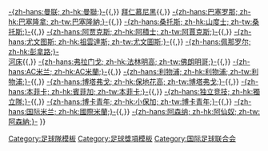 {{Navbox
|name = 國際足協二十世紀最佳球會
|titlestyle = background:white;border:2px solid gold;color:#D4AF37;
|title = [[國際足協二十世紀最佳球會|<span style="color:#D4AF37">國際足協二十世紀最佳球會</span>]]
|list1 = {{flagicon|ESP}} [[皇家馬德里足球俱樂部|-{zh-hans:皇家马德里; zh-hk:皇家馬德里;}-]]{{,}} {{flagicon|ENG}} [[曼徹斯特聯足球俱樂部|-{zh-hans:曼联; zh-hk:曼聯;}-]]{{,}} {{flagicon|GER}} [[拜仁慕尼黑足球俱乐部|拜仁慕尼黑]]{{,}} {{flagicon|ESP}} [[巴塞隆納足球俱樂部|-{zh-hans:巴塞罗那; zh-hk:巴塞隆拿; zh-tw:巴塞隆納;}-]]{{,}} {{flagicon|BRA}} [[桑托斯足球俱乐部|-{zh-hans:桑托斯; zh-hk:山度士; zh-tw:桑托斯;}-]]{{,}} {{flagicon|NED}} [[阿贾克斯足球俱乐部|-{zh-hans:阿贾克斯; zh-hk:阿積士; zh-tw:阿賈克斯;}-]]{{,}} {{flagicon|ITA}} [[尤文图斯足球俱乐部|-{zh-hans:尤文图斯; zh-hk:祖雲達斯; zh-tw:尤文圖斯;}-]]{{,}} {{flagicon|URU}} [[佩那罗尔足球俱乐部|-{zh-hans:佩那罗尔; zh-hk:彭拿路;}-]]<br>{{flagicon|ARG}} [[河床體育會|河床]]{{,}} {{flagicon|BRA}} [[法林明高競賽會|-{zh-hans:弗拉门戈; zh-hk:法林明高; zh-tw:佛朗明哥;}-]]{{,}} {{flagicon|ITA}} [[AC米兰|-{zh-hans:AC米兰; zh-hk:AC米蘭;}-]]{{,}} {{flagicon|ENG}} [[利物浦足球俱樂部|-{zh-hans:利物浦; zh-hk:利物浦; zh-tw:利物浦;}-]]{{,}}  {{flagicon|BRA}} [[保地花高足球競賽會|-{zh-hans:博塔弗戈; zh-hk:保地花高; zh-tw:博塔弗戈;}-]]{{,}} {{flagicon|POR}} [[本菲卡足球俱樂部|-{zh-hans:本菲卡; zh-hk:賓菲加; zh-tw:本菲卡;}-]]{{,}} {{flagicon|ARG}} [[独立竞技俱乐部|-{zh-hans:独立竞技; zh-hk:獨立隊;}-]]{{,}} {{flagicon|ARG}} [[小保加體育會|-{zh-hans:博卡青年; zh-hk:小保加; zh-tw:博卡青年;}-]]{{,}} {{flagicon|ITA}} [[国际米兰足球俱乐部|-{zh-hans:国际米兰; zh-hk:國際米蘭;}-]]{{,}} {{flagicon|ENG}} [[阿森纳足球俱乐部|-{zh-hans:阿森纳; zh-hk:阿仙奴; zh-tw:阿森納;}-]]
}}<noinclude>
[[Category:足球隊模板]]
[[Category:足球獎項模板]]
[[Category:国际足球联合会]]
</noinclude>
